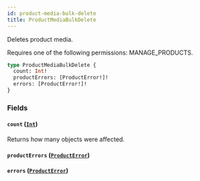 ```yaml
---
id: product-media-bulk-delete
title: ProductMediaBulkDelete
---
```



Deletes product media. 

Requires one of the following permissions: MANAGE_PRODUCTS.

```graphql
type ProductMediaBulkDelete {
  count: Int!
  productErrors: [ProductError!]!
  errors: [ProductError!]!
}
```


### Fields

#### `count` ([`Int`](../../../developer/api-reference/scalars/int))

Returns how many objects were affected.


#### `productErrors` ([`ProductError`](../../../developer/api-reference/objects/product-error))




#### `errors` ([`ProductError`](../../../developer/api-reference/objects/product-error))






